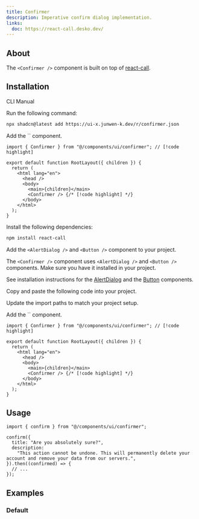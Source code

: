 ```yaml
---
title: Confirmer
description: Imperative confirm dialog implementation.
links:
  doc: https://react-call.desko.dev/
---
```


<ComponentPreview name="confirmer-demo" />

## About

The `<Confirmer />` component is built on top of [react-call](https://react-call.desko.dev/).

## Installation

<Tabs defaultValue="cli">

<TabsList>
  <TabsTrigger value="cli">CLI</TabsTrigger>
  <TabsTrigger value="manual">Manual</TabsTrigger>
</TabsList>
<TabsContent value="cli">

<Steps>

<Step>Run the following command:</Step>

```bash
npx shadcn@latest add https://ui-x.junwen-k.dev/r/confirmer.json
```

<Step>
  Add the `<Confirmer />` component.
</Step>

```tsx title="app/layout.tsx" {1,9}
import { Confirmer } from "@/components/ui/confirmer"; // [!code highlight]

export default function RootLayout({ children }) {
  return (
    <html lang="en">
      <head />
      <body>
        <main>{children}</main>
        <Confirmer /> {/* [!code highlight] */}
      </body>
    </html>
  );
}
```

</Steps>

</TabsContent>

<TabsContent value="manual">

<Steps>

<Step>Install the following dependencies:</Step>

```bash
npm install react-call
```

<Step>

Add the `<AlertDialog />` and `<Button />` component to your project.

</Step>

The `<Confirmer />` component uses `<AlertDialog />` and `<Button />` components. Make sure you have it installed in your project.

See installation instructions for the [AlertDialog](/docs/components/alert-dialog#installation) and the [Button](/docs/components/button#installation) components.

<Step>Copy and paste the following code into your project.</Step>

<ComponentSource name="confirmer" />

<Step>Update the import paths to match your project setup.</Step>

<Step>
  Add the `<Confirmer />` component.
</Step>

```tsx title="app/layout.tsx"
import { Confirmer } from "@/components/ui/confirmer"; // [!code highlight]

export default function RootLayout({ children }) {
  return (
    <html lang="en">
      <head />
      <body>
        <main>{children}</main>
        <Confirmer /> {/* [!code highlight] */}
      </body>
    </html>
  );
}
```

</Steps>

</TabsContent>

</Tabs>

## Usage

```tsx
import { confirm } from "@/components/ui/confirmer";
```

```tsx
confirm({
  title: "Are you absolutely sure?",
  description:
    "This action cannot be undone. This will permanently delete your account and remove your data from our servers.",
}).then((confirmed) => {
  // ...
});
```

## Examples

### Default

<ComponentPreview name="confirmer-demo" />
